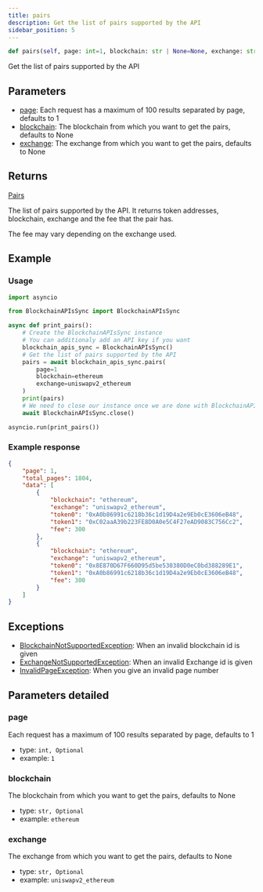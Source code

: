 ```yaml
---
title: pairs
description: Get the list of pairs supported by the API
sidebar_position: 5
---
```



```py
def pairs(self, page: int=1, blockchain: str | None=None, exchange: str | None=None) -> Pairs:
```
Get the list of pairs supported by the API

## Parameters

 - [page](#page): Each request has a maximum of 100 results separated by page, defaults to 1
 - [blockchain](#blockchain): The blockchain from which you want to get the pairs, defaults to None
 - [exchange](#exchange): The exchange from which you want to get the pairs, defaults to None

## Returns

<CodeBlock language="python">
    <a href="/docs/python-sdk/models/Pairs">Pairs</a>
</CodeBlock>

The list of pairs supported by the API. It returns token addresses,
blockchain, exchange and the fee that the pair has.

The fee may vary depending on the exchange used.


## Example

### Usage

```py
import asyncio

from BlockchainAPIsSync import BlockchainAPIsSync

async def print_pairs():
    # Create the BlockchainAPIsSync instance
    # You can additionaly add an API key if you want
    blockchain_apis_sync = BlockchainAPIsSync()
    # Get the list of pairs supported by the API
    pairs = await blockchain_apis_sync.pairs(
        page=1
        blockchain=ethereum
        exchange=uniswapv2_ethereum
    )
    print(pairs)
    # We need to close our instance once we are done with BlockchainAPIs
    await BlockchainAPIsSync.close()

asyncio.run(print_pairs())
```

### Example response


```json
{
    "page": 1,
    "total_pages": 1804,
    "data": [
        {
            "blockchain": "ethereum",
            "exchange": "uniswapv2_ethereum",
            "token0": "0xA0b86991c6218b36c1d19D4a2e9Eb0cE3606eB48",
            "token1": "0xC02aaA39b223FE8D0A0e5C4F27eAD9083C756Cc2",
            "fee": 300
        },
        {
            "blockchain": "ethereum",
            "exchange": "uniswapv2_ethereum",
            "token0": "0x8E870D67F660D95d5be530380D0eC0bd388289E1",
            "token1": "0xA0b86991c6218b36c1d19D4a2e9Eb0cE3606eB48",
            "fee": 300
        }
    ]
}

```
## Exceptions

- [BlockchainNotSupportedException](/docs/python-sdk/exceptions/BlockchainNotSupportedException): When an invalid blockchain id is given
- [ExchangeNotSupportedException](/docs/python-sdk/exceptions/ExchangeNotSupportedException): When an invalid Exchange id is given
- [InvalidPageException](/docs/python-sdk/exceptions/InvalidPageException): When you give an invalid page number

## Parameters detailed
### page

Each request has a maximum of 100 results separated by page, defaults to 1
- type: `int, Optional`
- example: `1`

### blockchain

The blockchain from which you want to get the pairs, defaults to None
- type: `str, Optional`
- example: `ethereum`

### exchange

The exchange from which you want to get the pairs, defaults to None
- type: `str, Optional`
- example: `uniswapv2_ethereum`

